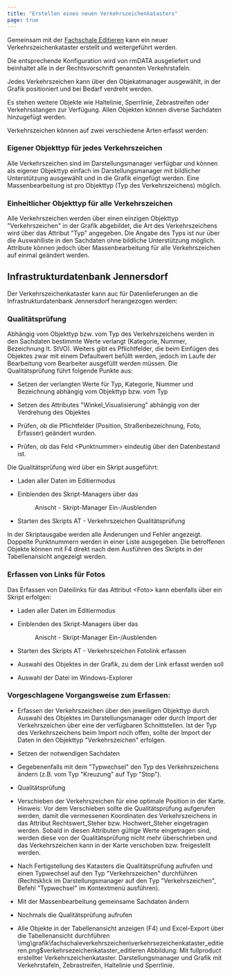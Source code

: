 ```yaml
---
title: "Erstellen eines neuen Verkehrszeichenkatasters"
page: true
---
```

Gemeinsam mit der [Fachschale Editieren](../fachschaleeditieren/allgemein)
 kann ein neuer Verkehrszeichenkataster erstellt und weitergef&#252;hrt werden.

Die entsprechende Konfiguration wird von rmDATA ausgeliefert und beinhaltet alle in der Rechtsvorschrift genannten Verkehrstafeln. 

Jedes Verkehrszeichen kann &#252;ber den Objekatmanager ausgew&#228;hlt, in der Grafik positioniert und bei Bedarf verdreht werden.

Es stehen weitere Objekte wie Haltelinie, Sperrlinie, Zebrastreifen oder Verkehrsstangen zur Verf&#252;gung.
Allen Objekten k&#246;nnen diverse Sachdaten hinzugef&#252;gt werden.

Verkehrszeichen k&#246;nnen auf zwei verschiedene Arten erfasst werden:
###  Eigener Objekttyp f&#252;r jedes Verkehrszeichen
Alle Verkehrszeichen sind im Darstellungsmanager verf&#252;gbar und k&#246;nnen als eigener Objekttyp einfach im Darstellungsmanager mit bildlicher Unterst&#252;tzung ausgew&#228;hlt und in die Grafik eingef&#252;gt werden. Eine Massenbearbeitung ist pro Objekttyp (Typ des Verkehrszeichens) m&#246;glich.

### Einheitlicher Objekttyp f&#252;r alle Verkehrszeichen
Alle Verkehrszeichen werden &#252;ber einen einzigen Objekttyp &quot;Verkehrszeichen&quot; in der Grafik abgebildet, die Art des Verkehrszeichens wird &#252;ber das Attribut &quot;Typ&quot; angegeben. Die Angabe des Typs ist nur &#252;ber die Auswahlliste in den Sachdaten ohne bildliche Unterst&#252;tzung m&#246;glich. Attribute k&#246;nnen jedoch &#252;ber Massenbearbeitung f&#252;r alle Verkehrszeichen auf einmal ge&#228;ndert werden.

## Infrastrukturdatenbank Jennersdorf
Der Verkehrszeichenkataster kann auc f&#252;r Datenlieferungen an die Infrastrukturdatenbank Jennersdorf herangezogen werden:
### Qualit&#228;tspr&#252;fung
Abh&#228;ngig vom Objekttyp bzw. vom Typ des Verkehrszeichens werden in den Sachdaten bestimmte Werte verlangt (Kategorie, Nummer, Bezeichnung lt. StVO). Weiters gibt es Pflichtfelder, die beim Einf&#252;gen des Objektes zwar mit einem Defaultwert bef&#252;llt werden, jedoch im Laufe der Bearbeitung vom Bearbeiter ausgef&#252;llt werden m&#252;ssen.
Die Qualit&#228;tspr&#252;fung f&#252;hrt folgende Punkte aus:

- Setzen der verlangten Werte f&#252;r Typ, Kategorie, Nummer und Bezeichnung abh&#228;ngig vom Objekttyp bzw. vom Typ

- Setzen des Attributes &quot;Winkel_Visualisierung&quot; abh&#228;ngig von der Verdrehung des Objektes

- Pr&#252;fen, ob die Pflichtfelder (Position, Stra&#223;enbezeichnung, Foto, Erfasser) ge&#228;ndert wurden.

- Pr&#252;fen, ob das Feld &lt;Punktnummer&gt; eindeutig &#252;ber den Datenbestand ist. 




Die Qualit&#228;tspr&#252;fung wird &#252;ber ein Skript ausgef&#252;hrt:

- Laden aller Daten im Editiermodus

- Einblenden des Skript-Managers &#252;ber das <Menu>Anischt - Skript-Manager Ein-/Ausblenden</Menu> 
- Starten des Skripts <Border>AT - Verkehrszeichen Qualitätsprüfung</Border> 


In der Skriptausgabe werden alle &#196;nderungen und Fehler angezeigt. 
Doppelte Punktnummern werden in einer Liste ausgegeben.
Die betroffenen Objekte k&#246;nnen mit F4 direkt nach dem Ausf&#252;hren des Skripts in der Tabellenansicht angezeigt werden.

### Erfassen von Links f&#252;r Fotos
Das Erfassen von Dateilinks f&#252;r das Attribut &lt;Foto&gt; kann ebenfalls &#252;ber ein Skript erfolgen:

- Laden aller Daten im Editiermodus

- Einblenden des Skript-Managers &#252;ber das <Menu>Anischt - Skript-Manager Ein-/Ausblenden</Menu> 
- Starten des Skripts <Border>AT - Verkehrszeichen Fotolink erfassen</Border> 
- Auswahl des Objektes in der Grafik, zu dem der Link erfasst werden soll

- Auswahl der Datei im Windows-Explorer




### Vorgeschlagene Vorgangsweise zum Erfassen:

- Erfassen der Verkehrszeichen &#252;ber den jeweiligen Objekttyp durch Auswahl des Objektes im Darstellungsmanager oder durch Import der Verkehrszeichen &#252;ber eine der verf&#252;gbaren Schnittstellen. Ist der Typ des Verkehrszeichens beim Import noch offen, sollte der Import der Daten in den Objekttyp &quot;Verkehrszeichen&quot; erfolgen. 

- Setzen der notwendigen Sachdaten

- Gegebenenfalls mit dem &quot;Typwechsel&quot; den Typ des Verkehrszeichens &#228;ndern (z.B. vom Typ &quot;Kreuzung&quot; auf Typ &quot;Stop&quot;).

- Qualit&#228;tspr&#252;fung

- Verschieben der Verkehrszeichen f&#252;r eine optimale Position in der Karte. Hinweis: Vor dem Verschieben sollte die Qualit&#228;tspr&#252;fung aufgerufen werden, damit die vermessenen Koordinaten des Verkehrszeichens in das Attribut Rechtswert_Steher bzw. Hochwert_Steher eingetragen werden. Sobald in diesen Attributen g&#252;ltige Werte eingetragen sind, werden diese von der Qualit&#228;tspr&#252;fung nicht mehr &#252;berschrieben und das Verkehrszeichen kann in der Karte verschoben bzw. freigestellt werden.

- Nach Fertigstellung des Katasters die Qualit&#228;tspr&#252;fung aufrufen und einen Typwechsel auf den Typ &quot;Verkehrszeichen&quot; durchf&#252;hren (Rechtsklick im Darstellungsmanager auf den Typ &quot;Verkehrszeichen&quot;, Befehl &quot;Typwechsel&quot; im Kontextmen&#252; ausf&#252;hren).

- Mit der Massenbearbeitung gemeinsame Sachdaten &#228;ndern

- Nochmals die Qualit&#228;tspr&#252;fung aufrufen

- Alle Objekte in der Tabellenansicht anzeigen (F4) und Excel-Export &#252;ber die Tabellenansicht durchf&#252;hren<Image>\img\grafik\fachschaleverkehrszeichen\verkehrsezeichenkataster_editieren.png$verkehrsezeichenkataster_editieren</Image>
Abbildung: Mit  <Placeholder>fullproduct</Placeholder> erstellter Verkehrszeichenkataster. Darstellungsmanager und Grafik mit Verkehrstafeln, Zebrastreifen, Haltelinie und Sperrlinie.
